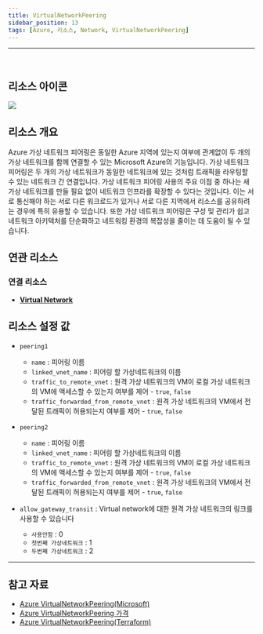 ```yaml
---
title: VirtualNetworkPeering
sidebar_position: 13
tags: [Azure, 리소스, Network, VirtualNetworkPeering]
---
```







<hr />
<br />

## 리소스 아이콘
<img src={icon} />

## 리소스 개요
Azure 가상 네트워크 피어링은 동일한 Azure 지역에 있는지 여부에 관계없이 두 개의 가상 네트워크를 함께 연결할 수 있는 Microsoft Azure의 기능입니다. 
가상 네트워크 피어링은 두 개의 가상 네트워크가 동일한 네트워크에 있는 것처럼 트래픽을 라우팅할 수 있는 네트워크 간 연결입니다.
가상 네트워크 피어링 사용의 주요 이점 중 하나는 새 가상 네트워크를 만들 필요 없이 네트워크 인프라를 확장할 수 있다는 것입니다. 
이는 서로 통신해야 하는 서로 다른 워크로드가 있거나 서로 다른 지역에서 리소스를 공유하려는 경우에 특히 유용할 수 있습니다.
또한 가상 네트워크 피어링은 구성 및 관리가 쉽고 네트워크 아키텍처를 단순화하고 네트워킹 환경의 복잡성을 줄이는 데 도움이 될 수 있습니다.

## 연관 리소스
### 연결 리소스
- [**Virtual Network**](https://docs.cstudio.app/docs/resource/azure/Network/VirtualNetwork)










## 리소스 설정 값
- ```peering1``` 
    +  ```name``` : 피어링 이름 
    +  ```linked_vnet_name``` : 피어링 할 가상네트워크의 이름 
    +  ```traffic_to_remote_vnet``` : 원격 가상 네트워크의 VM이 로컬 가상 네트워크의 VM에 액세스할 수 있는지 여부를 제어 -  ```true```, ```false```
    +  ```traffic_forwarded_from_remote_vnet``` : 원격 가상 네트워크의 VM에서 전달된 트래픽이 허용되는지 여부를 제어 -  ```true```, ```false```
  
- ```peering2``` 
    +  ```name``` : 피어링 이름
    +  ```linked_vnet_name``` : 피어링 할 가상네트워크의 이름
    +  ```traffic_to_remote_vnet``` : 원격 가상 네트워크의 VM이 로컬 가상 네트워크의 VM에 액세스할 수 있는지 여부를 제어 -  ```true```, ```false```
    +  ```traffic_forwarded_from_remote_vnet``` : 원격 가상 네트워크의 VM에서 전달된 트래픽이 허용되는지 여부를 제어 -  ```true```, ```false```
  
- ```allow_gateway_transit``` : Virtual network에 대한 원격 가상 네트워크의 링크를 사용할 수 있습니다
    +  ```사용안함``` : 0
    +  ```첫번째 가상네트워크``` : 1
    +  ```두번째 가상네트워크``` : 2
    
  
<hr />

## 참고 자료
- [Azure VirtualNetworkPeering(Microsoft)](https://learn.microsoft.com/en-us/azure/virtual-network/virtual-network-peering-overview)
- [Azure VirtualNetworkPeering 가격](https://azure.microsoft.com/ko-kr/pricing/details/virtual-network/) 
- [Azure VirtualNetworkPeering(Terraform)](https://registry.terraform.io/providers/hashicorp/azurerm/latest/docs/resources/virtual_network_peering)

